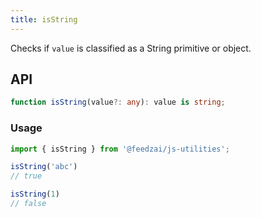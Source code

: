```yaml
---
title: isString
---
```

Checks if `value` is classified as a String primitive or object.

## API

```typescript
function isString(value?: any): value is string;
```

### Usage

```typescript
import { isString } from '@feedzai/js-utilities';

isString('abc')
// true

isString(1)
// false
```
